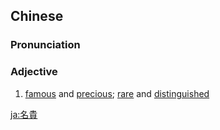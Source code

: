 {{also|名贵}}
==Chinese==
{{zh-forms|s=名贵}}

===Pronunciation===
{{zh-pron
|m=míngguì
|c=ming4 gwai3
|mn=bêng-kùi
|cat=a
}}

===Adjective===
{{zh-adj}}

# [[famous]] and [[precious]]; [[rare]] and [[distinguished]]

{{zh-cat|Advanced}}

[[ja:名貴]]